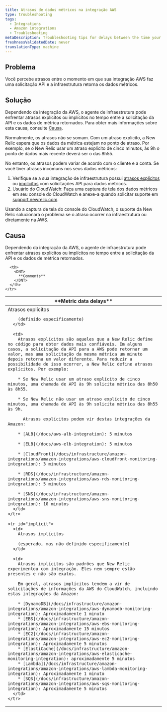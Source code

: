 ```yaml
---
title: Atrasos de dados métricos na integração AWS
type: troubleshooting
tags:
  - Integrations
  - Amazon integrations
  - Troubleshooting
metaDescription: Troubleshooting tips for delays between the time your AWS integration makes an API request and New Relic infrastructure monitoring returns the metric data.
freshnessValidatedDate: never
translationType: machine
---
```


## Problema

Você percebe atrasos entre o momento em que sua integração AWS faz uma solicitação API e a infraestrutura retorna os dados métricos.

## Solução

Dependendo da integração da AWS, o agente de infraestrutura pode enfrentar atrasos explícitos ou implícitos no tempo entre a solicitação da API e os dados de métrica retornados. Para obter mais informações sobre esta causa, consulte [Causa](#cause).

Normalmente, os atrasos não se somam. Com um atraso explícito, a New Relic espera que os dados da métrica estejam no ponto de atraso. Por exemplo, se o New Relic usar um atraso explícito de cinco minutos, às 9h o ponto de dados mais recente deverá ser o das 8h55.

No entanto, os atrasos podem variar de acordo com o cliente e a conta. Se você tiver atrasos incomuns nos seus dados métricos:

1. Verifique se a sua integração de infraestrutura possui [atrasos explícitos](#explicit) ou [implícitos](#implicit) com solicitações API para dados métricos.
2. Usuário do CloudWatch: Faça uma captura de tela dos dados métricos em seu console do CloudWatch e anexe-a quando solicitar suporte em [support.newrelic.com](https://support.newrelic.com/).

Usando a captura de tela do console do CloudWatch, o suporte da New Relic solucionará o problema se o atraso ocorrer na infraestrutura ou diretamente na AWS.

## Causa

Dependendo da integração da AWS, o agente de infraestrutura pode enfrentar atrasos explícitos ou implícitos no tempo entre a solicitação da API e os dados de métrica retornados.

<table>
  <thead>
    <tr>
      <th style={{ width: "200px" }}>
        <DNT>
          **Metric data delays**
        </DNT>
      </th>

      <th>
        <DNT>
          **Comments**
        </DNT>
      </th>
    </tr>
  </thead>

  <tbody>
    <tr id="explicit">
      <td>
        Atrasos explícitos

        (definido especificamente)
      </td>

      <td>
        Atrasos explícitos são aqueles que a New Relic define no código para obter dados mais confiáveis. Em alguns casos, a solicitação da API para a AWS pode retornar um valor, mas uma solicitação da mesma métrica um minuto depois retorna um valor diferente. Para reduzir a possibilidade de isso ocorrer, a New Relic define atrasos explícitos. Por exemplo:

        * Se New Relic usar um atraso explícito de cinco minutos, uma chamada de API às 9h solicita métrica das 8h50 às 8h55.

        * Se New Relic não usar um atraso explícito de cinco minutos, uma chamada de API às 9h solicita métrica das 8h55 às 9h.

          Atrasos explícitos podem vir destas integrações da Amazon:

        * [ALB](/docs/aws-alb-integration): 5 minutos

        * [ELB](/docs/aws-elb-integration): 5 minutos

        * [CloudFront](/docs/infrastructure/amazon-integrations/amazon-integrations/aws-cloudfront-monitoring-integration): 3 minutos

        * [RDS](/docs/infrastructure/amazon-integrations/amazon-integrations/aws-rds-monitoring-integration): 5 minutos

        * [SNS](/docs/infrastructure/amazon-integrations/amazon-integrations/aws-sns-monitoring-integration): 10 minutos
      </td>
    </tr>

    <tr id="implicit">
      <td>
        Atrasos implícitos

        (esperado, mas não definido especificamente)
      </td>

      <td>
        Atrasos implícitos são padrões que New Relic experimentou com integração. Eles nem sempre estão presentes e não são exatos.

        Em geral, atrasos implícitos tendem a vir de solicitações de informações da AWS do CloudWatch, incluindo estas integrações da Amazon:

        * [DynamoDB](/docs/infrastructure/amazon-integrations/amazon-integrations/aws-dynamodb-monitoring-integration): Aproximadamente 1 minuto
        * [EBS](/docs/infrastructure/amazon-integrations/amazon-integrations/aws-ebs-monitoring-integration): Aproximadamente 15 minutos
        * [EC2](/docs/infrastructure/amazon-integrations/amazon-integrations/aws-ec2-monitoring-integration): Aproximadamente 5 minutos
        * [ElastiCache](/docs/infrastructure/amazon-integrations/amazon-integrations/aws-elasticache-monitoring-integration): aproximadamente 5 minutos
        * [Lambda](/docs/infrastructure/amazon-integrations/amazon-integrations/aws-lambda-monitoring-integration): Aproximadamente 1 minuto
        * [SQS](/docs/infrastructure/amazon-integrations/amazon-integrations/aws-sqs-monitoring-integration): Aproximadamente 5 minutos
      </td>
    </tr>
  </tbody>
</table>